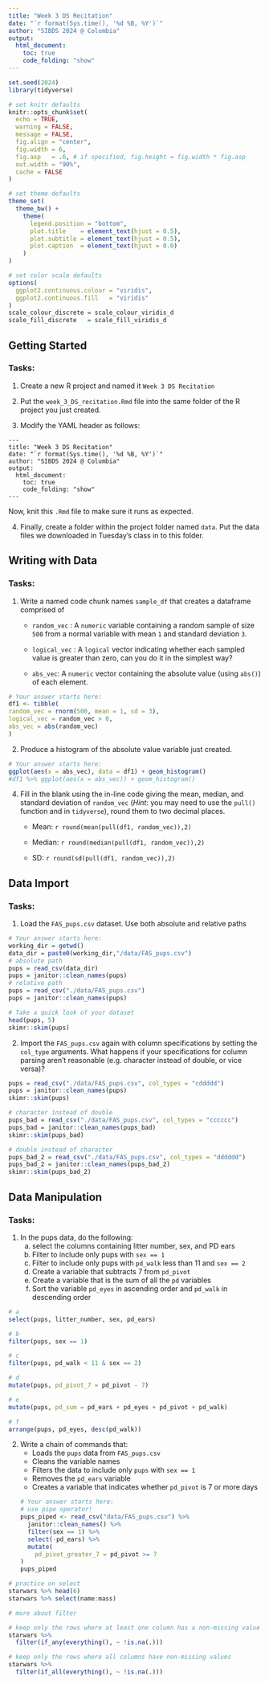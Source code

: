 ```yaml
---
title: "Week 3 DS Recitation"
date: "`r format(Sys.time(), '%d %B, %Y')`"
author: "SIBDS 2024 @ Columbia" 
output: 
  html_document:
    toc: true
    code_folding: "show"
---
```


```r
set.seed(2024)
library(tidyverse)

# set knitr defaults
knitr::opts_chunk$set(
  echo = TRUE,
  warning = FALSE,
  message = FALSE,
  fig.align = "center",
  fig.width = 6,
  fig.asp   = .6, # if specified, fig.height = fig.width * fig.asp
  out.width = "90%",
  cache = FALSE
)

# set theme defaults
theme_set(
  theme_bw() +
    theme(
      legend.position = "bottom",
      plot.title    = element_text(hjust = 0.5),
      plot.subtitle = element_text(hjust = 0.5),
      plot.caption  = element_text(hjust = 0.0)
    )
)

# set color scale defaults
options(
  ggplot2.continuous.colour = "viridis",
  ggplot2.continuous.fill   = "viridis"
)
scale_colour_discrete = scale_colour_viridis_d
scale_fill_discrete   = scale_fill_viridis_d
```

## Getting Started

### Tasks:

1. Create a new R project and named it `Week 3 DS Recitation`

2. Put the `week_3_DS_recitation.Rmd` file into the same folder of the R project you just created. 

3. Modify the YAML header as follows:

```
---
title: "Week 3 DS Recitation"
date: "`r format(Sys.time(), '%d %B, %Y')`"
author: "SIBDS 2024 @ Columbia" 
output: 
  html_document:
    toc: true
    code_folding: "show"
---
```

   Now, knit this `.Rmd` file to make sure it runs as expected.

4. Finally, create a folder within the project folder named `data`. Put the data files we downloaded in Tuesday's class in to this folder. 

## Writing with Data

### Tasks:

  1. Write a named code chunk names `sample_df` that creates a dataframe comprised of
  
      * `random_vec` : A `numeric` variable containing a random sample of size `500` from a normal variable with mean `1` and standard deviation `3`.
    
      * `logical_vec` : A `logical` vector indicating whether each sampled value is greater than zero, can you do it in the simplest way?
    
      * `abs_vec`: A `numeric` vector containing the absolute value (using `abs()`) of each element. 
  
```r
# Your answer starts here: 
df1 <- tibble(
random_vec = rnorm(500, mean = 1, sd = 3),
logical_vec = random_vec > 0,
abs_vec = abs(random_vec)
)
```
  

  2. Produce a histogram of the absolute value variable just created.
  
```r
# Your answer starts here:  
ggplot(aes(x = abs_vec), data = df1) + geom_histogram()
#df1 %>% ggplot(aes(x = abs_vec)) + geom_histogram()
```
  


  4. Fill in the blank using the in-line code giving the mean, median, and standard deviation of `random_vec` (*Hint*: you may need to use the `pull()` function and  in `tidyverse`), round them to two decimal places.
  
      * Mean: `r round(mean(pull(df1, random_vec)),2)`
  
      * Median: `r round(median(pull(df1, random_vec)),2)`   
  
      * SD: `r round(sd(pull(df1, random_vec)),2)`

## Data Import

### Tasks:

  1. Load the `FAS_pups.csv` dataset. Use both absolute and relative paths
  
```r
# Your answer starts here:  
working_dir = getwd()
data_dir = paste0(working_dir,"/data/FAS_pups.csv")
# absolute path
pups = read_csv(data_dir)
pups = janitor::clean_names(pups)
# relative path
pups = read_csv("./data/FAS_pups.csv")
pups = janitor::clean_names(pups)

# Take a quick look of your dataset
head(pups, 5)
skimr::skim(pups)
```
  
2. Import the `FAS_pups.csv` again with column specifications by setting the `col_type` arguments. What happens if your specifications for column parsing aren’t reasonable (e.g. character instead of double, or vice versa)? 

```r
pups = read_csv("./data/FAS_pups.csv", col_types = "cddddd")
pups = janitor::clean_names(pups)
skimr::skim(pups)
```

```r
# character instead of double 
pups_bad = read_csv("./data/FAS_pups.csv", col_types = "cccccc")
pups_bad = janitor::clean_names(pups_bad)
skimr::skim(pups_bad) 
```


```r
# double instead of character
pups_bad_2 = read_csv("./data/FAS_pups.csv", col_types = "dddddd")
pups_bad_2 = janitor::clean_names(pups_bad_2)
skimr::skim(pups_bad_2)
```


## Data Manipulation

### Tasks:

  1. In the pups data, do the following:
      a. select the columns containing litter number, sex, and PD ears
      b. Filter to include only pups with `sex == 1`
      c. Filter to include only pups with `pd_walk` less than 11 and `sex == 2`
      d. Create a variable that subtracts 7 from `pd_pivot`
      e. Create a variable that is the sum of all the `pd` variables
      f. Sort the variable `pd_eyes` in ascending order and `pd_walk` in descending order

```r
# a
select(pups, litter_number, sex, pd_ears)
```

```r
# b
filter(pups, sex == 1)
```

```r
# c
filter(pups, pd_walk < 11 & sex == 2)
```

```r
# d
mutate(pups, pd_pivot_7 = pd_pivot - 7)
```

```r
# e
mutate(pups, pd_sum = pd_ears + pd_eyes + pd_pivot + pd_walk) 
```

```r
# f
arrange(pups, pd_eyes, desc(pd_walk))
```

      
  2. Write a chain of commands that:
      - Loads the `pups` data from `FAS_pups.csv`
      - Cleans the variable names
      - Filters the data to include only `pups` with `sex == 1`
      - Removes the `pd_ears` variable
      - Creates a variable that indicates whether `pd_pivot` is 7 or more days
```r
# Your answer starts here:  
# use pipe operator!
pups_piped <- read_csv("data/FAS_pups.csv") %>%
  janitor::clean_names() %>%
  filter(sex == 1) %>%
  select(-pd_ears) %>%
  mutate(
    pd_pivot_greater_7 = pd_pivot >= 7
) 
pups_piped
```
  
```r
# practice on select
starwars %>% head(6)
starwars %>% select(name:mass)

# more about filter

# keep only the rows where at least one column has a non-missing value
starwars %>% 
  filter(if_any(everything(), ~ !is.na(.)))

# keep only the rows where all columns have non-missing values
starwars %>% 
  filter(if_all(everything(), ~ !is.na(.)))

```
  














